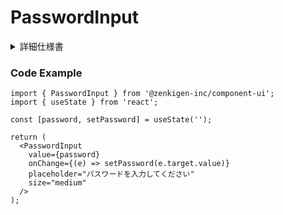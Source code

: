 
<Meta title="PasswordInput" of={PasswordInputStories} />

# PasswordInput

<details>
  <summary>詳細仕様書</summary>
  <div style={{ padding: '12px 36px 36px 36px', backgroundColor: '#f9fafb', borderRadius: '4px' }}>
    <p>※ 目次のアンカーリンクは使用できません。</p>
    <Markdown>{passwordInputSpec}</Markdown>
  </div>
</details>

<Canvas>
  <Story of={Component} />
</Canvas>

<Controls of={Component} />

### Code Example

```tsx
import { PasswordInput } from '@zenkigen-inc/component-ui';
import { useState } from 'react';

const [password, setPassword] = useState('');

return (
  <PasswordInput
    value={password}
    onChange={(e) => setPassword(e.target.value)}
    placeholder="パスワードを入力してください"
    size="medium"
  />
);
```
